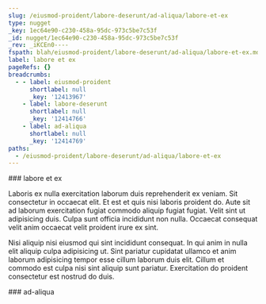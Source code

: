 ```yaml
---
slug: /eiusmod-proident/labore-deserunt/ad-aliqua/labore-et-ex
type: nugget
_key: 1ec64e90-c230-458a-95dc-973c5be7c53f
_id: nugget/1ec64e90-c230-458a-95dc-973c5be7c53f
_rev: _iKCEn0----
fspath: blah/eiusmod-proident/labore-deserunt/ad-aliqua/labore-et-ex.md
label: labore et ex
pageRefs: {}
breadcrumbs:
  - - label: eiusmod-proident
      shortlabel: null
      _key: '12413967'
    - label: labore-deserunt
      shortlabel: null
      _key: '12414766'
    - label: ad-aliqua
      shortlabel: null
      _key: '12414769'
paths:
  - /eiusmod-proident/labore-deserunt/ad-aliqua/labore-et-ex
---
```


<NuggetArea>
<Nugget slug="/eiusmod-proident/labore-deserunt/ad-aliqua/labore-et-ex" type="nugget" _key="1ec64e90-c230-458a-95dc-973c5be7c53f" _id="nugget/1ec64e90-c230-458a-95dc-973c5be7c53f" _rev="_iKCEn0----" fspath="blah/eiusmod-proident/labore-deserunt/ad-aliqua/labore-et-ex.md" label="labore et ex" paths="/eiusmod-proident/labore-deserunt/ad-aliqua/labore-et-ex">
<NuggetBody>
### labore et ex

Laboris ex nulla exercitation laborum duis reprehenderit ex veniam. Sit consectetur in occaecat elit. Et est et quis nisi laboris proident do. Aute sit ad laborum exercitation fugiat commodo aliquip fugiat fugiat. Velit sint ut adipisicing duis. Culpa sunt officia incididunt non nulla. Occaecat consequat velit anim occaecat velit proident irure ex sint.

Nisi aliquip nisi eiusmod qui sint incididunt consequat. In qui anim in nulla elit aliquip culpa adipisicing ut. Sint pariatur cupidatat ullamco et anim laborum adipisicing tempor esse cillum laborum duis elit. Cillum et commodo est culpa nisi sint aliquip sunt pariatur. Exercitation do proident consectetur est nostrud do duis.

</NuggetBody>
<Breadcrumbs>
<Crumbs>
<Crumb _key="12413967" label="eiusmod-proident" /><Crumb _key="12414766" label="labore-deserunt" /><Crumb _key="12414769" label="ad-aliqua" />
</Crumbs>
</Breadcrumbs>
</Nugget>

<NuggetsInbound>
</NuggetsInbound>
<NuggetsOutbound>
</NuggetsOutbound>
</NuggetArea>
<PassagesInbound>
<Passage direction="inbound" type="passage" _key="12414769" _id="passage/12414769" _rev="_iKCEnz6---" label="ad-aliqua" passage="ad-aliqua" fspath="blah/eiusmod-proident/labore-deserunt/ad-aliqua" paths="/eiusmod-proident/labore-deserunt/ad-aliqua" slug="/eiusmod-proident/labore-deserunt/ad-aliqua">
<NuggetBody>
### ad-aliqua

</NuggetBody>
<Breadcrumbs>
<Crumbs>
<Crumb _key="12413967" label="eiusmod-proident" /><Crumb _key="12414766" label="labore-deserunt" />
</Crumbs>
</Breadcrumbs>
</Passage>

</PassagesInbound>
<PassagesOutbound>
</PassagesOutbound>